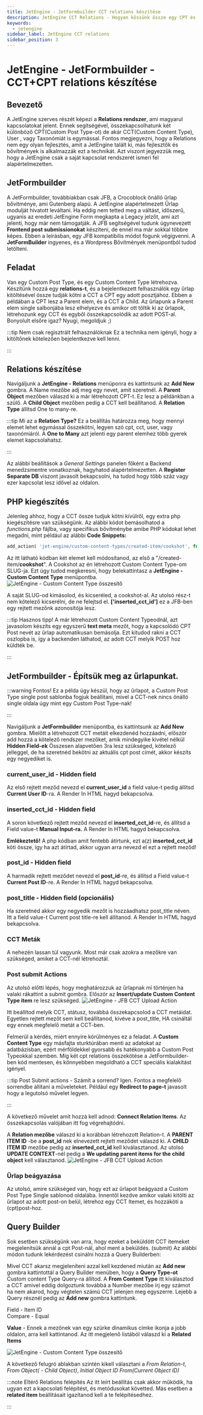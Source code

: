 ```yaml
---
title: JetEngine - JetFormbuilder CCT relations készítése 
description: JetEngine CCT Relations - Hogyan kössünk össze egy CPT és egy CCT a JetFormbuilder segítségével
keywords:
  - jetengine
sidebar_label: JetEngine CCT relations
sidebar_position: 3
---
```



# JetEngine - JetFormbuilder - CCT+CPT relations készítése

## Bevezető

A JetEngine szerves részét képezi a **Relations rendszer**, ami  magyarul kapcsolatokat jelent. Ennek segítségével, összekapcsolhatunk két különböző CPT(Custom Post Type-ot)
de akár CCT(Custom Content Type), User , vagy Taxonómiát is egymással. Fontos megjegyezni, hogy a Relations nem egy olyan fejlesztés, amit a JetEngine talált ki, más fejlesztők
és bővítmények is alkalmazzák ezt a technikát. Azt viszont jegyezzük meg, hogy a JetEngine csak a saját kapcsolat rendszerét ismeri fel alapértelmezetten.

## JetFormbuilder

A JetFormbuilder, továbbiakban csak JFB, a Crocoblock önálló űrlap bővítménye, ami Gutenberg alapú. A JetEngine alapértelmezett Űrlap modulját hivatott leváltani.
Ha eddig nem tetted meg a váltást, időszerű, ugyanis az eredeti JetEngine Form megkapta a Legacy jelzőt, ami azt jelenti, hogy már nem támogatják. A JFB segítségével
tudunk úgynevezett **Frontend post submissionokat** készíteni, de ennél ma már sokkal többre képes. Ebben a leírásban, egy JFB kompatibilis módot fogunk végigvenni.
A **JetFormBuilder** ingyenes, és a Wordpress Bővítmények menüpontból tudod letölteni.

<WPEmbed url="jetformbuilder" />


## Feladat

Van egy Custom Post Type, és egy Custom Content Type létrehozva. Készítünk hozzá egy **relations-t**, és a bejelentkezett felhasználók egy űrlap kitöltésével össze 
tudják kötni a CCT a CPT egy adott posztjához. Ebben a példában a CPT lesz a Parent elem, és a CCT a Child. Az űrlapunk a Parent elem single salbonjába lesz elhelyezve
és amikor ott töltik ki az űrlapok, létrehozunk egy CCT és egyből összekapcsolódik az adott POST-al. Bonyolult elsőre igaz? Nyugi, megoldjuk ;)

:::tip Nem csak regisztrált felhasználóknak
Ez a technika nem igényli, hogy a kitöltőnek kötelezően bejelentkezve kell lenni.

:::

## Relations készítése

Navigáljunk a **JetEngine - Relations** menüponra és kattintsunk az **Add New** gombra. A Name mezőbe adj meg egy nevet, amit szeretnél. A **Parent Object** mezőben
válaszd ki a már létrehozott CPT-t. Ez lesz a példánkban a szülő. A **Child Object** mezőben pedig a CCT kell beállítanod. A **Relation Type** állítsd One to many-re.

:::tip Mi az a **Relation Type?**
Ez a beállítás határozza meg, hogy mennyi elemet lehet egymással összekötni, legyen szó cpt, cct, user, vagy taxonómiáról. A **One to Many** azt jelenti
egy parent elemhez több gyerek elemet kapcsolahatsz. 

:::

Az alábbi beállítások a *General Settings* panelen főként a Backend menedzsmentre vonatkoznak, hagyhatod alapértelmezetten. A **Register Separate DB** viszont javasolt bekapcsolni, ha 
tudod hogy több száz vagy ezer kapcsolat lesz idővel az oldalon.

## PHP kiegészítés

Jelenleg ahhoz, hogy a CCT össze tudjuk kötni kívülről, egy extra php kiegészítésre van szükségünk. Az alábbi kódot bemásolhatod a *functions.php* fájlba, 
vagy specifikus bővítménybe amibe PHP kódokat lehet megadni, mint például az alábbi **Code Snippets:**

<WPEmbed url="code-snippets" />

```php
add_action( 'jet-engine/custom-content-types/created-item/cookshot', function ( $item, $item_id, $item_handler ) {  jet_form_builder()->form_handler->action_handler->request_data['inserted_cct_id'] = $item_id; }, 10, 3 ); 
```

Az itt látható kódban két elemet kell módosítanod, az első a "/created-item/**cookshot**". A Cookshot az én létrehozott Custom Content Type-om SLUG-ja. Ezt úgy tudod 
megkeresni, hogy belekattintasz a **JetEngine - Custom Content Type** menüpontba.
<BrowserWindow url="https://peldaweboldal.hu">
  <img src="/img/jetengine-cct-slug.png" alt="JetEngine - Custom Content Type összesítő"></img>
</BrowserWindow>

A saját SLUG-od kimásolod, és kicseréled, a cookshot-al. Az utolsó rész-t nem kötelező kicserélni, de ne felejtsd el. **['inserted_cct_id']** ez a JFB-ben
egy rejtett mezőnk azonosítója lesz.

:::tip Hasznos tipp!
A már létrehozott Custom Content Typeodnál, azt javasolom készíts egy egyszerű **text meta** mezőt, hogy a kapcsolódó CPT Post nevét az űrlap automatikusan
bemásolja. Ezt kitudod rakni a CCT oszlopba is, így a backenden láthatod, az adott CCT melyik POST hoz küldték be.

:::

## JetFormbuilder - Építsük meg az űrlapunkat.

:::warning Fontos! 
Ez a példa úgy készül, hogy az űrlapot, a Custom Post Type single post sablonba fogjuk beállítani, mivel a CCT-nek nincs önálló single oldala úgy mint egy Custom Post Type-nak!

:::

Navigáljunk a **JetFormbuilder** menüpontba, és kattintsunk az **Add New** gombra. Mielőtt a létrehozott CCT metáit elkezdenéd hozzáadni, először add hozzá a kötelező 
rendszer mezőket, amik mindegyike kivétel nélkül **Hidden Field-ek** Összesen alapvetően 3ra lesz szükséged, kötelező jelleggel, de ha szeretnéd bekötni az aktuális
cpt post címét, akkor készíts egy negyediket is.

### current_user_id - Hidden field
Az első rejtett meződ nevezd el **current_user_id** a field value-t pedig állítsd **Current User ID**-ra. A Render In HTML hagyd bekapcsolva.

### inserted_cct_id - Hidden field
A soron következő rejtett meződ nevezd el **inserted_cct_id**-re, és állítsd a Field value-t **Manual Input-ra.** A Render In HTML hagyd bekapcsolva.

**Emlékeztető!**
A php kódban amit fentebb átírtunk, ezt a(z) **inserted_cct_id** köti össze, így ha azt átírtad, akkor ugyan arra nevezd el ezt a rejtett meződ!

### post_id - Hidden field
A harmadik rejtett meződet nevezd el **post_id**-re, és állítsd a Field value-t **Current Post ID**-re. A Render In HTML hagyd bekapcsolva.

### post_title - Hidden field (opcionális)
Ha szeretnéd akkor egy negyedik mezőt is hozzáadhatsz post_title néven. Itt a field value-t Current post title-re kell állítanod. A Render In HTML hagyd bekapcsolva.

### CCT Meták
A nehezén lassan túl vagyunk. Most már csak azokra a mezőkre van szükséged, amiket a CCT-nél létrehoztál.

### Post submit Actions
Az utolsó előtti lépés, hogy meghatározzuk az űrlapnak mi történjen ha valaki rákattint a submit gombra. Először az **Insert/update Custom Content Type item** re lesz szükséged.
<BrowserWindow url="https://peldaweboldal.hu">
  <img src="/img/cct-jfb-action1.png" alt="JetEngine - JFB CCT Upload Action"></img>
</BrowserWindow>  

Itt beállítod melyik CCT, státusz, továbbá összekapcsolod a CCT metáidat. Egyetlen rejtett mezőt sem kell beállítanod, kivéve a post_title, HA csináltál egy ennek megfelelő
metát a CCT-ben.

Felmerül a kérdés, miért ennyire körülményes ez a feladat. A **Custom Content Type** egy másfajta sturktúrában menti az adatokat az adatbázisban, ezért
mérföldekkel gyorsabb és hatékonyabb a Custom Post Typeokkal szemben. Míg két cpt relations összekötése a JetFormbuilder-ben kód mentesen, és könnyebben megoldható
a CCT speciális kialakítást igényel.

:::tip Post Submit actions - Számít a sorrend?
Igen. Fontos a megfelelő sorrendbe állítani a műveleteket. Például egy **Redirect to page-t** javasolt hogy a legutolsó művelet legyen.

:::

A következő művelet amit hozzá kell adnod: **Connect Relation Items**. Az összekapcsolás valójában itt fog végrehajtódni. 

A **Relation mezőbe**
válaszd ki a korábban létrehozott Relation-t. A **PARENT ITEM ID** -be a **post_id** nek elnevezett rejtett meződet válaszd ki.
A **CHILD ITEM ID** mezőbe pedig az **inserted_cct_id** kell kiválasztanod. Az utolsó **UPDATE CONTEXT**-nél pedig a **We updating parent items for the child object** kell választanod.
<BrowserWindow url="https://peldaweboldal.hu">
  <img src="/img/cct-jfb-action2.png" alt="JetEngine - JFB CCT Upload Action"></img>
</BrowserWindow>  

### Űrlap beágyazása
Az utolsó, amire szükséged van, hogy ezt az űrlapot beágyazd a Custom Post Type Single sablonod oldalába. Innentől kezdve amikor valaki kitölti az űrlapot 
az adott post-on belül, létrehoz egy CCT Itemet, és hozzáköti a (cpt)post-hoz.

## Query Builder
Sok esetben szükségünk van arra, hogy ezeket a beküldött CCT itemeket megjelenítsük annál a cpt Post-nál, ahol ment a beküldés. (submit)
Az alábbi módon tudunk lekérdezést csinálni hozzá a Query Builderben:  

Mivel CCT akarsz megjeleníteni azzal kell kezdened miután az **Add new** gombra kattintottál a Query Builder menüben, hogy a **Query Type-ot** Custom content Type Query-ra állítod. A **From Content Type** itt kiválasztod a CCT amivel eddig dolgoztunk
továbbá a Number mezőbe írj egy számot ha nem akarod, hogy végtelen számú CCT jelenjen meg egyszerre. Lejebb a Query résznél pedig az **Add new** gombra kattintunk.

Field - Item ID  
Compare - Equal  

**Value** - Ennek a mezőnek van egy szürke dinamikus címke ikonja a jobb oldalon, arra kell kattintanod. Az itt megjelenő
listából válaszd ki a **Related Items**

<BrowserWindow url="https://peldaweboldal.hu">
  <img src="/img/cctrelationsquery.png" alt="JetEngine - Custom Content Type összesítő"></img>
</BrowserWindow>

A következő felugró ablakban szintén kikell választani a *From Relation-t*, *From Object( - Child Object)*, *Initial Object ID From(Current Object ID)*

:::note Eltérő Relations felépítés
Az itt leírt beállítás csak akkor működik, ha ugyan ezt a kapcsolati felépítést, és metódusokat követted. Más esetben a **related item** beállításait igazítanod kell a te felépítésedhez.

:::